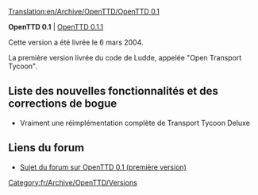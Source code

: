 [[Translation:en/Archive/OpenTTD/OpenTTD 0.1]]

{{fr/Archive/OpenTTD/Navigation}}

'''OpenTTD 0.1''' | [[fr/Archive/OpenTTD/OpenTTD 0.1.1|OpenTTD 0.1.1]]

Cette version a été livrée le 6 mars 2004.

La première version livrée du code de Ludde, appelée "Open Transport Tycoon".

==Liste des nouvelles fonctionnalités et des corrections de bogue==
*Vraiment une réimplémentation complète de Transport Tycoon Deluxe

==Liens du forum==
*[http://www.tt-forums.net/viewtopic.php?f=29&t=6559 Sujet du forum sur OpenTTD 0.1 (première version)]

[[Category:fr/Archive/OpenTTD/Versions]]
